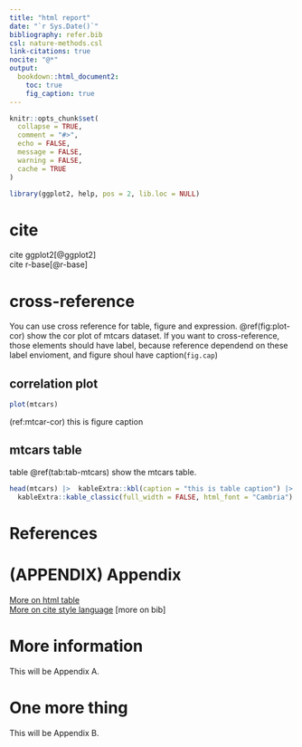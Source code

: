 ```yaml
---
title: "html report"
date: "`r Sys.Date()`"
bibliography: refer.bib
csl: nature-methods.csl
link-citations: true
nocite: "@*"
output: 
  bookdown::html_document2:
    toc: true
    fig_caption: true 
---
```


```r
knitr::opts_chunk$set(
  collapse = TRUE,
  comment = "#>",
  echo = FALSE,
  message = FALSE,
  warning = FALSE,
  cache = TRUE
)

library(ggplot2, help, pos = 2, lib.loc = NULL)
```

# cite

cite ggplot2[@ggplot2]  
cite r-base[@r-base]

# cross-reference

You can use cross reference for table, figure and expression. \@ref(fig:plot-cor) show the cor plot of mtcars dataset.
If you want to cross-reference, those elements should have label, because reference dependend on these label envioment, and figure shoul have caption(`fig.cap`)

## correlation plot

```r
plot(mtcars)
```

(ref:mtcar-cor) this is figure caption


## mtcars table

table \@ref(tab:tab-mtcars) show the mtcars table.

```r
head(mtcars) |>  kableExtra::kbl(caption = "this is table caption") |>
  kableExtra::kable_classic(full_width = FALSE, html_font = "Cambria")
```


# References

<div id="refs"></div>

# (APPENDIX) Appendix {-} 

[More on html table](https://cran.r-project.org/web/packages/kableExtra/vignettes/awesome_table_in_html.html)  
[More on cite style language](https://www.zotero.org/styles)
[more on bib]

# More information

This will be Appendix A.

# One more thing

This will be Appendix B.

